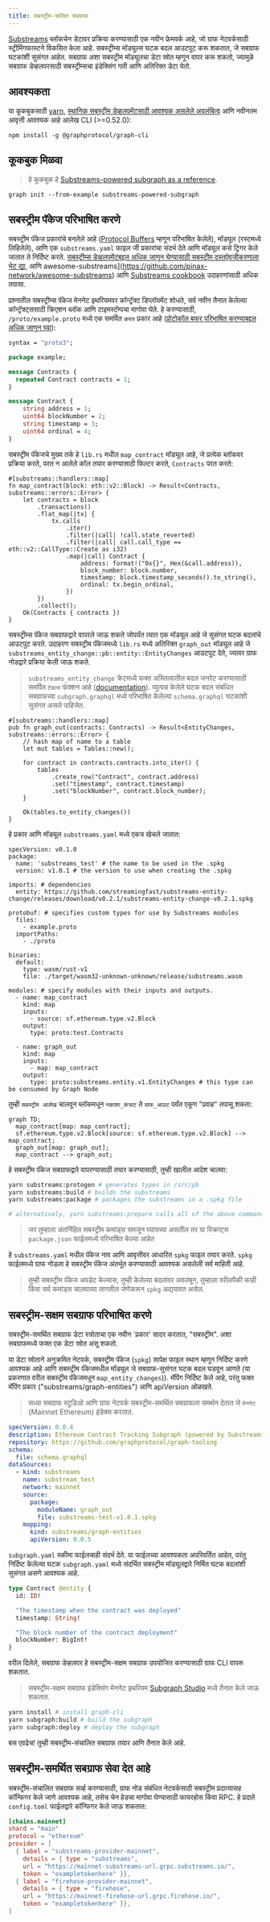 ```yaml
---
title: सबस्ट्रीम-चालित सबग्राफ
---
```


[Substreams](/substreams) ब्लॉकचेन डेटावर प्रक्रिया करण्यासाठी एक नवीन फ्रेमवर्क आहे, जो ग्राफ नेटवर्कसाठी स्ट्रीमिंगफास्टने विकसित केला आहे. सबस्ट्रीम्स मॉड्युल्स घटक बदल आउटपुट करू शकतात, जे सबग्राफ घटकांशी सुसंगत आहेत. सबग्राफ अशा सबस्ट्रीम मॉड्यूलचा डेटा स्रोत म्हणून वापर करू शकतो, ज्यामुळे सबग्राफ डेव्हलपरसाठी सबस्ट्रीम्सचा इंडेक्सिंग गती आणि अतिरिक्त डेटा येतो.

## आवश्यकता

या कूकबुकसाठी [yarn](https://yarnpkg.com/), [स्थानिक सबस्ट्रीम डेव्हलपमेंटसाठी आवश्यक असलेले अवलंबित्व](https://substreams.streamingfast.io/developers-guide/installation-requirements) आणि नवीनतम आवृत्ती आवश्यक आहे आलेख CLI (>=0.52.0):

```
npm install -g @graphprotocol/graph-cli
```

## कूकबुक मिळवा

> हे कूकबुक हे [Substreams-powered subgraph as a reference](https://github.com/graphprotocol/graph-tooling/tree/main/examples/substreams-powered-subgraph).

```
graph init --from-example substreams-powered-subgraph
```

## सबस्ट्रीम पॅकेज परिभाषित करणे

सबस्ट्रीम पॅकेज प्रकारांचे बनलेले आहे ([Protocol Buffers](https://protobuf.dev/) म्हणून परिभाषित केलेले), मॉड्यूल (रस्टमध्ये लिहिलेले), आणि एक `substreams.yaml` फाइल जी प्रकारांचा संदर्भ देते आणि मॉड्यूल कसे ट्रिगर केले जातात ते निर्दिष्ट करते. [सबस्ट्रीम्स डेव्हलपमेंटबद्दल अधिक जाणून घेण्यासाठी सबस्ट्रीम दस्तऐवजीकरणाला भेट द्या](/substreams), आणि awesome-substreams](https://github.com/pinax-network/awesome-substreams) आणि [Substreams cookbook](https://github.com/pinax-network/substreams-cookbook) उदाहरणांसाठी अधिक तपासा.

प्रश्नातील सबस्ट्रीम्स पॅकेज मेननेट इथरियमवर कॉन्ट्रॅक्ट डिप्लॉयमेंट शोधते, सर्व नवीन तैनात केलेल्या कॉन्ट्रॅक्ट्ससाठी क्रिएशन ब्लॉक आणि टाइमस्टॅम्पचा मागोवा घेते. हे करण्यासाठी, `/proto/example.proto` मध्ये एक समर्पित `करार` प्रकार आहे ([प्रोटोकॉल बफर परिभाषित करण्याबद्दल अधिक जाणून घ्या](https://protobuf.dev/programming-guides/proto3/#simple)):

```proto
syntax = "proto3";

package example;

message Contracts {
  repeated Contract contracts = 1;
}

message Contract {
    string address = 1;
    uint64 blockNumber = 2;
    string timestamp = 3;
    uint64 ordinal = 4;
}
```

सबस्ट्रीम पॅकेजचे मुख्य तर्क हे `lib.rs` मधील `map_contract` मॉड्यूल आहे, जे प्रत्येक ब्लॉकवर प्रक्रिया करते, परत न आलेले कॉल तयार करण्यासाठी फिल्टर करते, `Contracts` परत करते:

```
#[substreams::handlers::map]
fn map_contract(block: eth::v2::Block) -> Result<Contracts, substreams::errors::Error> {
    let contracts = block
        .transactions()
        .flat_map(|tx| {
            tx.calls
                .iter()
                .filter(|call| !call.state_reverted)
                .filter(|call| call.call_type == eth::v2::CallType::Create as i32)
                .map(|call| Contract {
                    address: format!("0x{}", Hex(&call.address)),
                    block_number: block.number,
                    timestamp: block.timestamp_seconds().to_string(),
                    ordinal: tx.begin_ordinal,
                })
        })
        .collect();
    Ok(Contracts { contracts })
}
```

सबस्ट्रीम्स पॅकेज सबग्राफद्वारे वापरले जाऊ शकते जोपर्यंत त्यात एक मॉड्यूल आहे जे सुसंगत घटक बदलांचे आउटपुट करते. उदाहरण सबस्ट्रीम पॅकेजमध्ये `lib.rs` मध्ये अतिरिक्त `graph_out` मॉड्यूल आहे जे `substreams_entity_change::pb::entity::EntityChanges` आउटपुट देते, ज्यावर ग्राफ नोडद्वारे प्रक्रिया केली जाऊ शकते.

> `substreams_entity_change` क्रेटमध्ये फक्त अस्तित्वातील बदल जनरेट करण्यासाठी समर्पित `टेबल्स` फंक्शन आहे ([documentation](https://docs.rs/substreams-entity-change/1.2.2/substreams_entity_change/tables/index.html)). व्युत्पन्न केलेले घटक बदल संबंधित सबग्राफच्या `subgraph.graphql` मध्ये परिभाषित केलेल्या `schema.graphql` घटकांशी सुसंगत असले पाहिजेत.

```
#[substreams::handlers::map]
pub fn graph_out(contracts: Contracts) -> Result<EntityChanges, substreams::errors::Error> {
    // hash map of name to a table
    let mut tables = Tables::new();

    for contract in contracts.contracts.into_iter() {
        tables
            .create_row("Contract", contract.address)
            .set("timestamp", contract.timestamp)
            .set("blockNumber", contract.block_number);
    }

    Ok(tables.to_entity_changes())
}
```

हे प्रकार आणि मॉड्यूल `substreams.yaml` मध्ये एकत्र खेचले जातात:

```
specVersion: v0.1.0
package:
  name: 'substreams_test' # the name to be used in the .spkg
  version: v1.0.1 # the version to use when creating the .spkg

imports: # dependencies
  entity: https://github.com/streamingfast/substreams-entity-change/releases/download/v0.2.1/substreams-entity-change-v0.2.1.spkg

protobuf: # specifies custom types for use by Substreams modules
  files:
    - example.proto
  importPaths:
    - ./proto

binaries:
  default:
    type: wasm/rust-v1
    file: ./target/wasm32-unknown-unknown/release/substreams.wasm

modules: # specify modules with their inputs and outputs.
  - name: map_contract
    kind: map
    inputs:
      - source: sf.ethereum.type.v2.Block
    output:
      type: proto:test.Contracts

  - name: graph_out
    kind: map
    inputs:
      - map: map_contract
    output:
      type: proto:substreams.entity.v1.EntityChanges # this type can be consumed by Graph Node

```

तुम्ही `सबस्ट्रीम आलेख` चालवून ब्लॉकमधून `नकाशा_कंत्राट` ते `ग्राफ_आउट` पर्यंत एकूण "प्रवाह" तपासू शकता:

```mermaid
graph TD;
  map_contract[map: map_contract];
  sf.ethereum.type.v2.Block[source: sf.ethereum.type.v2.Block] --> map_contract;
  graph_out[map: graph_out];
  map_contract --> graph_out;
```

हे सबस्ट्रीम पॅकेज सबग्राफद्वारे वापरण्यासाठी तयार करण्यासाठी, तुम्ही खालील आदेश चालवा:

```bash
yarn substreams:protogen # generates types in /src/pb
yarn substreams:build # builds the substreams
yarn substreams:package # packages the substreams in a .spkg file

# alternatively, yarn substreams:prepare calls all of the above commands
```

> जर तुम्हाला अंतर्निहित सबस्ट्रीम कमांड्स समजून घ्यायच्या असतील तर या स्क्रिप्ट्स `package.json` फाईलमध्ये परिभाषित केल्या आहेत

हे `substreams.yaml` मधील पॅकेज नाव आणि आवृत्तीवर आधारित `spkg` फाइल तयार करते. `spkg` फाईलमध्ये ग्राफ नोडला हे सबस्ट्रीम पॅकेज अंतर्भूत करण्यासाठी आवश्यक असलेली सर्व माहिती आहे.

> तुम्ही सबस्ट्रीम पॅकेज अपडेट केल्यास, तुम्ही केलेल्या बदलांवर अवलंबून, तुम्हाला वरीलपैकी काही किंवा सर्व कमांड्स चालवाव्या लागतील जेणेकरून `spkg` अद्ययावत असेल.

## सबस्ट्रीम-सक्षम सबग्राफ परिभाषित करणे

सबस्ट्रीम-समर्थित सबग्राफ डेटा स्त्रोताचा एक नवीन \`प्रकार' सादर करतात, "सबस्ट्रीम". अशा सबग्राफमध्ये फक्त एक डेटा स्रोत असू शकतो.

या डेटा स्रोताने अनुक्रमित नेटवर्क, सबस्ट्रीम पॅकेज (`spkg`) सापेक्ष फाइल स्थान म्हणून निर्दिष्ट करणे आवश्यक आहे आणि सबस्ट्रीम पॅकेजमधील मॉड्यूल जे सबग्राफ-सुसंगत घटक बदल घडवून आणते (या प्रकरणात वरील सबस्ट्रीम पॅकेजमधून `map_entity_changes`)). मॅपिंग निर्दिष्ट केले आहे, परंतु फक्त मॅपिंग प्रकार ("substreams/graph-entities") आणि apiVersion ओळखते.

> सध्या सबग्राफ स्टुडिओ आणि ग्राफ नेटवर्क सबस्ट्रीम-समर्थित सबग्राफला समर्थन देतात जे `मेननेट` (Mainnet Ethereum) इंडेक्स करतात.

```yaml
specVersion: 0.0.4
description: Ethereum Contract Tracking Subgraph (powered by Substreams)
repository: https://github.com/graphprotocol/graph-tooling
schema:
  file: schema.graphql
dataSources:
  - kind: substreams
    name: substream_test
    network: mainnet
    source:
      package:
        moduleName: graph_out
        file: substreams-test-v1.0.1.spkg
    mapping:
      kind: substreams/graph-entities
      apiVersion: 0.0.5
```

`subgraph.yaml` स्कीमा फाईलचाही संदर्भ देते. या फाईलच्या आवश्यकता अपरिवर्तित आहेत, परंतु निर्दिष्ट केलेल्या घटक `subgraph.yaml` मध्ये संदर्भित सबस्ट्रीम मॉड्यूलद्वारे निर्मित घटक बदलांशी सुसंगत असणे आवश्यक आहे.

```graphql
type Contract @entity {
  id: ID!

  "The timestamp when the contract was deployed"
  timestamp: String!

  "The block number of the contract deployment"
  blockNumber: BigInt!
}
```

वरील दिलेले, सबग्राफ डेव्हलपर हे सबस्ट्रीम-सक्षम सबग्राफ उपयोजित करण्यासाठी ग्राफ CLI वापरू शकतात.

> सबस्ट्रीम-सक्षम सबग्राफ इंडेक्सिंग मेननेट इथरियम [Subgraph Studio](https://thegraph.com/studio/) मध्ये तैनात केले जाऊ शकतात.

```bash
yarn install # install graph-cli
yarn subgraph:build # build the subgraph
yarn subgraph:deploy # deploy the subgraph
```

बस एवढेच! तुम्ही सबस्ट्रीम-संचालित सबग्राफ तयार आणि तैनात केले आहे.

## सबस्ट्रीम-समर्थित सबग्राफ सेवा देत आहे

सबस्ट्रीम-संचालित सबग्राफ सर्व्ह करण्यासाठी, ग्राफ नोड संबंधित नेटवर्कसाठी सबस्ट्रीम प्रदात्यासह कॉन्फिगर केले जाणे आवश्यक आहे, तसेच चेन हेडचा मागोवा घेण्यासाठी फायरहोस किंवा RPC. हे प्रदाते `config.toml` फाईलद्वारे कॉन्फिगर केले जाऊ शकतात:

```toml
[chains.mainnet]
shard = "main"
protocol = "ethereum"
provider = [
  { label = "substreams-provider-mainnet",
    details = { type = "substreams",
    url = "https://mainnet-substreams-url.grpc.substreams.io/",
    token = "exampletokenhere" }},
  { label = "firehose-provider-mainnet",
    details = { type = "firehose",
    url = "https://mainnet-firehose-url.grpc.firehose.io/",
    token = "exampletokenhere" }},
]
```
